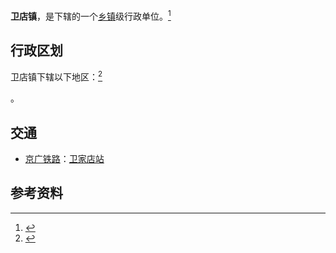 {{中国乡级行政区|42/09/21/105/000}}

'''卫店镇'''，是{{PRC admin/fullname|42/09/21/105/000|3}}下辖的一个[[乡镇|乡镇]]级行政单位。<ref>{{PRC admin/ref sgc|{{PRC admin/parent|42/09/21/105/000}}}}</ref>

== 行政区划 ==

卫店镇下辖以下地区：<ref>{{PRC admin/ref sgc|42/09/21/105/000}}</ref>

{{PRC admin/children|42/09/21/105/000}}。

== 交通 ==
* {{rint|cn|rail}}[[京广铁路|京广铁路]]：[[卫家店站|卫家店站]]

== 参考资料 ==

{{reflist}}

{{PRC admin/navcat|42/09/21/105/000}}